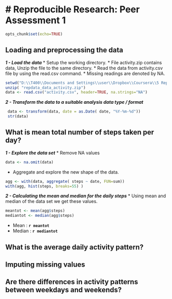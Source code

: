 # Reproducible Research: Peer Assessment 1
========================================================


```r
opts_chunk$set(echo=TRUE)
```

## Loading and preprocessing the data

_**1 - Load the data**_
* Setup the working directory.
* File activity.zip contains data, Unzip the file to the same directory.
* Read the data from activity.csv file by using the read.csv command.
* Missing readings are denoted by NA.


```r
setwd("D:\\T400\\Documents and Settings\\user\\Dropbox\\Coursera\\5 Reproducible Research\\Project1")
unzip( "repdata_data_activity.zip")
data <- read.csv("activity.csv", header=TRUE, na.strings="NA")
``` 

_**2 - Transform the data to a suitable analysis data type / format**_

```r
 data <- transform(data, date = as.Date( date, "%Y-%m-%d"))
 str(data)
```

## What is mean total number of steps taken per day?

_**1 - Explore the data set**_
* Remove NA values

```r
data <- na.omit(data)
```

* Aggregate and explore the new shape of the data.

```r
agg <- with(data, aggregate( steps ~ date, FUN=sum))
with(agg, hist(steps, breaks=55) )
```

_**2 - Calculating the mean and median for the daily steps**_
* Using mean and median of the data set we get these values.

```r
meantot <- mean(agg$steps)
mediantot <- median(agg$steps)
```
* Mean   : **`r meantot`**
* Median : **`r mediantot`**


## What is the average daily activity pattern?



## Imputing missing values



## Are there differences in activity patterns between weekdays and weekends?





